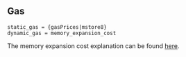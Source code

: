 ## Gas

    static_gas = {gasPrices|mstore8}
    dynamic_gas = memory_expansion_cost

The memory expansion cost explanation can be found [here](/about#memoryexpansion).
